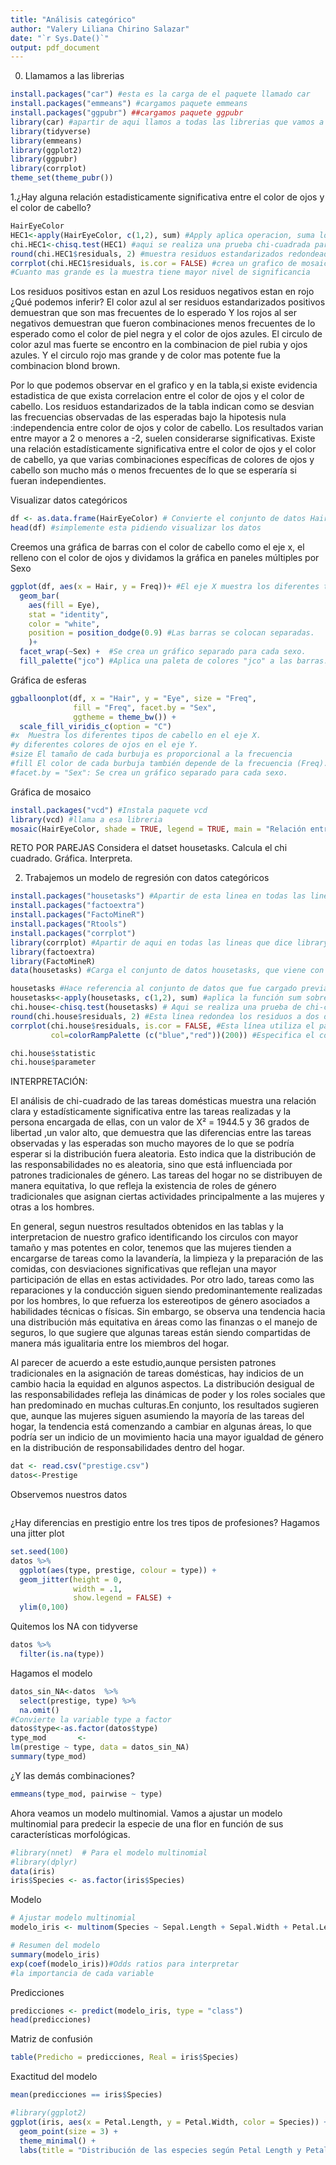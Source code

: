 ---
title: "Análisis categórico"
author: "Valery Liliana Chirino Salazar"
date: "`r Sys.Date()`"
output: pdf_document
---
0. Llamamos a las librerias
```{r}
install.packages("car") #esta es la carga de el paquete llamado car
install.packages("emmeans") #cargamos paquete emmeans
install.packages("ggpubr") ##cargamos paquete ggpubr
library(car) #apartir de aqui llamos a todas las librerias que vamos a utilizar
library(tidyverse)
library(emmeans)
library(ggplot2)
library(ggpubr)
library(corrplot)
theme_set(theme_pubr())
```
1.¿Hay alguna relación estadisticamente significativa entre el color de ojos y el color de cabello?


```{r}
HairEyeColor
HEC1<-apply(HairEyeColor, c(1,2), sum) #Apply aplica operacion, suma los datos de la tabla llamada HairEyeColor y lo covierte en una tabla solo de color de cabellos vs color de ojos 
chi.HEC1<-chisq.test(HEC1) #aqui se realiza una prueba chi-cuadrada para ver si hay relación entre color de cabello y color de ojos. #chisq es para tipos de variables cualitativas o cuantitativas
round(chi.HEC1$residuals, 2) #muestra residuos estandarizados redondeados a 2 decimales para ver qué combinaciones tienen más o menos frecuencia de la esperada.
corrplot(chi.HEC1$residuals, is.cor = FALSE) #crea un grafico de mosaic plot tipo "balloon" que genera un circulo,miestras mas grande y mas intenso sea el color del circulo, indica mayor correlacion 
#Cuanto mas grande es la muestra tiene mayor nivel de significancia

``` 
Los residuos positivos estan en azul 
Los residuos negativos estan en rojo
¿Qué podemos inferir?
El color azul al ser residuos estandarizados positivos demuestran que son mas frecuentes de lo esperado
Y los rojos al ser negativos demuestran que fueron combinaciones menos frecuentes de lo esperado como el color de piel negra y el color de ojos azules. El circulo de color azul mas fuerte se encontro en la combinacion de piel rubia y ojos azules. Y el circulo rojo mas grande y de color mas potente fue la combinacion blond brown.

Por lo que podemos observar en el grafico y en la tabla,si existe evidencia estadistica de que exista correlacion entre el color de ojos y el color de cabello. Los residuos estandarizados de la tabla indican como se desvian las frecuencias observadas de las esperadas bajo la hipotesis nula :independencia entre color de ojos y color de cabello. Los resultados varian entre mayor a 2 o menores a -2, suelen considerarse  significativas.
Existe una relación estadísticamente significativa entre el color de ojos y el color de cabello, ya que varias combinaciones específicas de colores de ojos y cabello son mucho más o menos frecuentes de lo que se esperaría si fueran independientes.



Visualizar datos categóricos
```{r}
df <- as.data.frame(HairEyeColor) # Convierte el conjunto de datos HairEyeColor en un data.frame y lo asigna a la variable df
head(df) #simplemente esta pidiendo visualizar los datos
```
Creemos una gráfica de barras con el color de cabello como el eje x, el relleno con el color de ojos y dividamos la gráfica en paneles múltiples por Sexo
```{r}
ggplot(df, aes(x = Hair, y = Freq))+ #El eje X muestra los diferentes tipos de cabello.El eje Y muestra la frecuencia de cada tipo de cabello.
  geom_bar(
    aes(fill = Eye),
    stat = "identity",
    color = "white",
    position = position_dodge(0.9) #Las barras se colocan separadas.
    )+
  facet_wrap(~Sex) +  #Se crea un gráfico separado para cada sexo.
  fill_palette("jco") #Aplica una paleta de colores "jco" a las barras.
```
Gráfica de esferas
```{r}
ggballoonplot(df, x = "Hair", y = "Eye", size = "Freq",
              fill = "Freq", facet.by = "Sex",
              ggtheme = theme_bw()) +
  scale_fill_viridis_c(option = "C")
#x  Muestra los diferentes tipos de cabello en el eje X.
#y diferentes colores de ojos en el eje Y.
#size El tamaño de cada burbuja es proporcional a la frecuencia
#fill El color de cada burbuja también depende de la frecuencia (Freq).
#facet.by = "Sex": Se crea un gráfico separado para cada sexo.
```
Gráfica de mosaico
```{r}
install.packages("vcd") #Instala paquete vcd
library(vcd) #llama a esa libreria
mosaic(HairEyeColor, shade = TRUE, legend = TRUE, main = "Relación entre colores") #Crea un gráfico de mosaico con los datos de HairEyeColor, mostrando la relación entre variables (color de cabello y ojos), usando:
```


RETO POR PAREJAS
Considera el datset housetasks.
Calcula el chi cuadrado.
Gráfica.
Interpreta.


2. Trabajemos un modelo de regresión con datos categóricos
```{r}
install.packages("housetasks") #Apartir de esta linea en todas las lineas que dice install es porque esta instalando en nuestro trabajo los paquetes con esos nombres.
install.packages("factoextra")
install.packages("FactoMineR")
install.packages("Rtools")
install.packages("corrplot")
library(corrplot) #Apartir de aqui en todas las lineas que dice library es porque estamos llamando las librerias de esos nombres
library(factoextra)
library(FactoMineR)
data(housetasks) #Carga el conjunto de datos housetasks, que viene con el paquete housetasks
```
```{r}
housetasks #Hace referencia al conjunto de datos que fue cargado previamente. Es un objeto que contiene una tabla de datos sobre las tareas domésticas.
housetasks<-apply(housetasks, c(1,2), sum) #aplica la función sum sobre  filas y columnas de la tabla housetasks. Está sumando todos los valores de cada celda en la tabla, lo que puede transformar los valores originales de las tareas domésticas en una tabla de sumas.
chi.house<-chisq.test(housetasks) # Aqui se realiza una prueba de chi-cuadrado la tabla housetasks (que ahora contiene las sumas). Esta prueba se usa comúnmente para evaluar la independencia entre dos variables categóricas, en este caso se aplica en la tabla de tareas domésticas.
round(chi.house$residuals, 2) #Esta línea redondea los residuos a dos decimales para mostrarlos de manera más limpia.
corrplot(chi.house$residuals, is.cor = FALSE, #Esta línea utiliza el paquete corrplot para crear una visualización de los residuos de la prueba de chi-cuadrado
         col=colorRampPalette (c("blue","red"))(200)) #Especifica el color del gráfico, los valores bajos de los residuos se muestran en azul y los valores altos en rojo, utilizando una paleta de colores que va de azul a rojo en 200 colores diferentes.
```
```{r}
chi.house$statistic
chi.house$parameter
```
INTERPRETACIÓN:

El análisis de chi-cuadrado de las tareas domésticas muestra una relación clara y estadísticamente significativa entre las tareas realizadas y la persona encargada de ellas, con un valor de X² = 1944.5 y 36 grados de libertad ,un valor alto, que demuestra que las diferencias entre las tareas observadas y las esperadas son mucho mayores de lo que se podría esperar si la distribución fuera aleatoria.
Esto indica que la distribución de las responsabilidades no es aleatoria, sino que está influenciada por patrones tradicionales de género. Las tareas del hogar no se distribuyen de manera equitativa, lo que refleja la existencia de roles de género tradicionales que asignan ciertas actividades principalmente a las mujeres y otras a los hombres.

En general, segun nuestros resultados obtenidos en las tablas y la interpretacion de nuestro grafico identificando los circulos con mayor tamaño y mas potentes en color, tenemos que las mujeres tienden a encargarse de tareas como la lavandería, la limpieza y la preparación de las comidas, con desviaciones significativas que reflejan una mayor participación de ellas en estas actividades. Por otro lado, tareas como las reparaciones y la conducción siguen siendo predominantemente realizadas por los hombres, lo que refuerza los estereotipos de género asociados a habilidades técnicas o físicas. Sin embargo, se observa una tendencia hacia una distribución más equitativa en áreas como las finanzas o el manejo de seguros, lo que sugiere que algunas tareas están siendo compartidas de manera más igualitaria entre los miembros del hogar.

Al parecer de acuerdo a este estudio,aunque persisten patrones tradicionales en la asignación de tareas domésticas, hay indicios de un cambio hacia la equidad en algunos aspectos. La distribución desigual de las responsabilidades refleja las dinámicas de poder y los roles sociales que han predominado en muchas culturas.En conjunto, los resultados sugieren que, aunque las mujeres siguen asumiendo la mayoría de las tareas del hogar, la tendencia está comenzando a cambiar en algunas áreas, lo que podría ser un indicio de un movimiento hacia una mayor igualdad de género en la distribución de responsabilidades dentro del hogar.

```{r}

dat <- read.csv("prestige.csv")
datos<-Prestige
```
Observemos nuestros datos
```{r}

```
¿Hay diferencias en prestigio entre los tres tipos de profesiones?
Hagamos una jitter plot
```{r}
set.seed(100) 
datos %>%
  ggplot(aes(type, prestige, colour = type)) +
  geom_jitter(height = 0,
              width = .1,
              show.legend = FALSE) +
  ylim(0,100)
```

Quitemos los NA con tidyverse
```{r}
datos %>%
  filter(is.na(type))
```

Hagamos el modelo
```{r}
datos_sin_NA<-datos  %>%
  select(prestige, type) %>%
  na.omit()
#Convierte la variable type a factor
datos$type<-as.factor(datos$type)
type_mod       <- 
lm(prestige ~ type, data = datos_sin_NA)
summary(type_mod)

```
¿Y las demás combinaciones?
```{r}
emmeans(type_mod, pairwise ~ type)
```

Ahora veamos un modelo multinomial.
Vamos a ajustar un modelo multinomial para predecir la especie de una flor en función de sus características morfológicas.

```{r}
#library(nnet)  # Para el modelo multinomial
#library(dplyr)
data(iris)
iris$Species <- as.factor(iris$Species)

```
Modelo
```{r}
# Ajustar modelo multinomial
modelo_iris <- multinom(Species ~ Sepal.Length + Sepal.Width + Petal.Length + Petal.Width, data = iris)

# Resumen del modelo
summary(modelo_iris)
exp(coef(modelo_iris))#Odds ratios para interpretar
#la importancia de cada variable
```
Predicciones
```{r}
predicciones <- predict(modelo_iris, type = "class")
head(predicciones)

```
Matriz de confusión

```{r}
table(Predicho = predicciones, Real = iris$Species)

```
Exactitud del modelo
```{r}
mean(predicciones == iris$Species)

```
```{r}
#library(ggplot2)
ggplot(iris, aes(x = Petal.Length, y = Petal.Width, color = Species)) +
  geom_point(size = 3) +
  theme_minimal() +
  labs(title = "Distribución de las especies según Petal Length y Petal Width")

```












